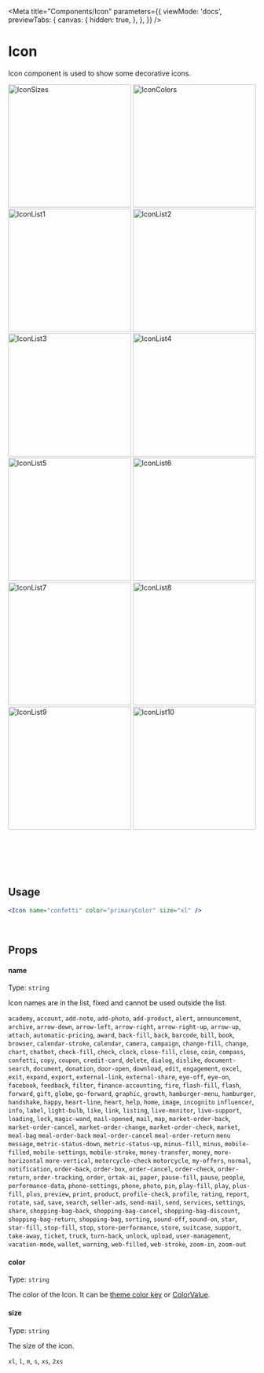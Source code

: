 
<Meta
  title="Components/Icon"
  parameters={{
    viewMode: 'docs',
    previewTabs: {
      canvas: {
        hidden: true,
      },
    },
  }}
/>

# Icon

Icon component is used to show some decorative icons.

<div
  style={{
    display: 'flex',
    flexWrap: 'wrap',
    justifyContent: 'center',
  }}>
  <img src={IconSizes} width="250" alt="IconSizes" />
  <img src={IconColors} width="250" alt="IconColors" />
  <img src={IconList1} width="250" alt="IconList1" />
  <img src={IconList2} width="250" alt="IconList2" />
  <img src={IconList3} width="250" alt="IconList3" />
  <img src={IconList4} width="250" alt="IconList4" />
  <img src={IconList5} width="250" alt="IconList5" />
  <img src={IconList6} width="250" alt="IconList6" />
  <img src={IconList7} width="250" alt="IconList7" />
  <img src={IconList8} width="250" alt="IconList8" />
  <img src={IconList9} width="250" alt="IconList9" />
  <img src={IconList10} width="250" alt="IconList10" />
</div>

<br/><br/>
<br/><br/>

## Usage

```jsx
<Icon name="confetti" color="primaryColor" size="xl" />
```

<br />

## Props

#### name

Type: `string`

Icon names are in the list, fixed and cannot be used outside the list.

`academy`,
`account`,
`add-note`,
`add-photo`,
`add-product`,
`alert`,
`announcement`,
`archive`,
`arrow-down`,
`arrow-left`,
`arrow-right`,
`arrow-right-up`,
`arrow-up`,
`attach`,
`automatic-pricing`,
`award`,
`back-fill`,
`back`,
`barcode`,
`bill`,
`book`,
`browser`,
`calendar-stroke`,
`calendar`,
`camera`,
`campaign`,
`change-fill`,
`change`,
`chart`,
`chatbot`,
`check-fill`,
`check`,
`clock`,
`close-fill`,
`close`,
`coin`,
`compass`,
`confetti`,
`copy`,
`coupon`,
`credit-card`,
`delete`,
`dialog`,
`dislike`,
`document-search`,
`document`,
`donation`,
`door-open`,
`download`,
`edit`,
`engagement`,
`excel`,
`exit`,
`expand`,
`export`,
`external-link`,
`external-share`,
`eye-off`,
`eye-on`,
`facebook`,
`feedback`,
`filter`,
`finance-accounting`,
`fire`,
`flash-fill`,
`flash`,
`forward`,
`gift`,
`globe`,
`go-forward`,
`graphic`,
`growth`,
`hamburger-menu`,
`hamburger`,
`handshake`,
`happy`,
`heart-line`,
`heart`,
`help`,
`home`,
`image`,
`incognito`
`influencer`,
`info`,
`label`,
`light-bulb`,
`like`,
`link`,
`listing`,
`live-monitor`,
`live-support`,
`loading`,
`lock`,
`magic-wand`,
`mail-opened`,
`mail`,
`map`,
`market-order-back`,
`market-order-cancel`,
`market-order-change`,
`market-order-check`,
`market`,
`meal-bag`
`meal-order-back`
`meal-order-cancel`
`meal-order-return`
`menu`
`message`,
`metric-status-down`,
`metric-status-up`,
`minus-fill`,
`minus`,
`mobile-filled`,
`mobile-settings`,
`mobile-stroke`,
`money-transfer`,
`money`,
`more-horizontal`
`more-vertical`,
`motorcycle-check`
`motorcycle`,
`my-offers`,
`normal`,
`notification`,
`order-back`,
`order-box`,
`order-cancel`,
`order-check`,
`order-return`,
`order-tracking`,
`order`,
`ortak-ai`,
`paper`,
`pause-fill`,
`pause`,
`people`,
`performance-data`,
`phone-settings`,
`phone`,
`photo`,
`pin`,
`play-fill`,
`play`,
`plus-fill`,
`plus`,
`preview`,
`print`,
`product`,
`profile-check`,
`profile`,
`rating`,
`report`,
`rotate`,
`sad`,
`save`,
`search`,
`seller-ads`,
`send-mail`,
`send`,
`services`,
`settings`,
`share`,
`shopping-bag-back`,
`shopping-bag-cancel`,
`shopping-bag-discount`,
`shopping-bag-return`,
`shopping-bag`,
`sorting`,
`sound-off`,
`sound-on`,
`star`,
`star-fill`,
`stop-fill`,
`stop`,
`store-performance`,
`store`,
`suitcase`,
`support`,
`take-away`,
`ticket`,
`truck`,
`turn-back`,
`unlock`,
`upload`,
`user-management`,
`vacation-mode`,
`wallet`,
`warning`,
`web-filled`,
`web-stroke`,
`zoom-in`,
`zoom-out`

#### color

Type: `string`

The color of the Icon. 
It can be <a href="/docs/design-system-colors--page" title="title">theme color key</a> or <a href="https://reactnative.dev/docs/colors#named-colors" title="title">ColorValue</a>.

#### size

Type: `string`

The size of the icon.

`xl`,
`l`,
`m`,
`s`,
`xs`,
`2xs`
